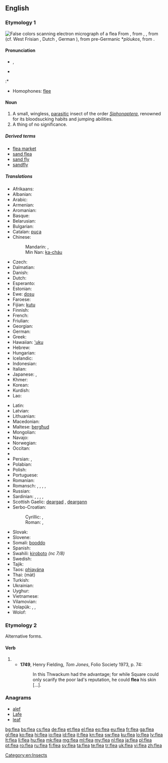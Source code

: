 {{also|fleá}}
==English==
{{wikipedia}}

===Etymology 1===
[[File:Flea Scanning Electron Micrograph False Color.jpg|thumb|False colors scanning electron micrograph of a flea]]
From {{etyl|enm}} {{term|fle|lang=enm}}, from {{etyl|ang}} {{term|fleah|flēah}}, {{term|flea|flēa|lang=ang}}, from {{proto|Germanic|flauhaz}} (cf. West Frisian {{term|flie|lang=fy}}, Dutch {{term|vlo|lang=nl}}, German {{term|Floh|lang=de}}), from pre-Germanic *''plóukos'', from {{proto|Indo-European|plúsis}}.

====Pronunciation====
* {{IPA|/fliː/}}, {{X-SAMPA|/fli:/}}
* {{audio|en-us-flea.ogg|Audio (US)}}

:* {{rhymes|iː}}
* Homophones: [[flee]]

====Noun====
{{en-noun}}

# A small, wingless, [[parasitic]] insect of the order ''[[Siphonaptera]]'', renowned for its bloodsucking habits and jumping abilities.
# A thing of no significance.<!--See "dead dog"-->

=====Derived terms=====
* [[flea market]]
* [[sand flea]]
* [[sand fly]]
* [[sandfly]]

=====Translations=====
{{trans-top|parasitic insect}}
* Afrikaans: {{t|af|vlooi}}
* Albanian: {{t+|sq|plesht|m|xs=Albanian}}
* Arabic: {{t|ar|برغوث|m|tr=burġūṯ}}
* Armenian: {{t|hy|լու|tr=lu}}
* Aromanian: {{t-|rup|puric}}
* Basque: {{t-|eu|arkakuso|xs=Basque}}
* Belarusian: {{t|be|блыха|f|tr=blyxá|sc=Cyrl}}
* Bulgarian: {{t+|bg|бълха|f|tr=bǎlhá}}
* Catalan: [[puça]] {{f}}
* Chinese:
*: Mandarin: {{t+|cmn|蚤|tr=zǎo|sc=Hani}}, {{t|cmn|跳蚤|tr=tiàozǎo|sc=Hani}}
*: Min Nan: [[ka-cháu]]
* Czech: {{t+|cs|blecha|f}}
* Dalmatian: {{tø|dlm|pulco|m}}
* Danish: {{t-|da|loppe|c}}
* Dutch: {{t+|nl|vlo|f}}
* Esperanto: {{t+|eo|pulo|xs=Esperanto}}
* Estonian: {{t-|et|kirp}}
* Ewe: [[dosu]] {{n}}
* Faroese: {{t-|fo|loppa|f}}
* Fijian: [[kutu]]
* Finnish: {{t+|fi|kirppu}}
* French: {{t+|fr|puce|f}}
* Friulian: {{tø|fur|pulč|f}}
* Georgian: {{t-|ka|რწყილი|tr=rts‘q‘ili|sc=Geor|xs=Georgian}}
* German: {{t+|de|Floh|m}}
* Greek: {{t+|el|ψύλλος|m|tr=psýllos}}
* Hawaiian: [['uku]]
* Hebrew: {{t-|he|פרעוש|tr=parósh|sc=Hebr}}
* Hungarian: {{t+|hu|bolha}}
* Icelandic: {{t+|is|fló|f}}
* Indonesian: {{t+|id|kutu|xs=Indonesian}}
* Italian: {{t-|it|pulce|f}}
* Japanese: {{t+|ja|蚤|tr=のみ, nomi}}, {{t-|ja|ノミ|tr=nomi}}
* Khmer: {{t|km|ចៃឆ្កែ|tr=jai chgai|sc=Khmr}}
* Korean: {{t|ko|벼룩|tr=byeoruk|sc=Kore}}
* Kurdish: {{t+|ku|kêç}}
* Lao: {{t-|lo|ໝັດ|tr=mat|sc=Laoo|xs=Lao}}
{{trans-mid}}
* Latin: {{t+|la|pulex|m}}
* Latvian: {{t+|lv|blusa|f|xs=Latvian}}
* Lithuanian: {{t+|lt|blusa|f|xs=Lithuanian}}
* Macedonian: {{t|mk|болва|f|tr=bólva|sc=Cyrl}}
* Maltese: [[bergħud]] {{m}}
* Mongolian: {{t-|mn|нохой бѳѳс|tr=nohoy böös|sc=Cyrl|xs=Mongolian}}
* Navajo: {{tø|nv|yaaʼ}}
* Norwegian: {{t-|no|loppe|f}}
* Occitan: {{t-|oc|piusa|f}}
* {{trreq|ang}}
* Persian: {{t+|fa|کک|tr=kek|xs=Persian}}, {{t+|fa|کیک|tr=keyk|xs=Persian}}
* Polabian: {{tø|pox|blåxă|f}}
* Polish: {{t+|pl|pchła|f}}
* Portuguese: {{t+|pt|pulga|f}}
* Romanian: {{t+|ro|purice|m}}
* Romansch: {{t-|rm|pilesch}}, {{t-|rm|pelisch}}, {{t-|rm|pelesch}}, {{t-|rm|pülesch}}, {{t-|rm|pülsch}}
* Russian: {{t+|ru|блоха|f|tr=bloxá}}
* Sardinian: {{t-|sc|puighi}}, {{t-|sc|puliche}}, {{t-|sc|pulige}}, {{t-|sc|pulighe}}, {{t-|sc|pulixi}}
* Scottish Gaelic: [[deargad]] {{f}}, [[deargann]] {{f}}
* Serbo-Croatian:
*: Cyrillic: {{t|sh|бува|f}}, {{t|sh|буха|f}}
*: Roman: {{t|sh|buva|f}}, {{t|sh|buha|f}}
* Slovak: {{t-|sk|blcha|f}}
* Slovene: {{t+|sl|bolha|f}}
* Somali: [[booddo]]
* Spanish: {{t+|es|pulga|f}}
* Swahili: [[kiroboto]] ''(nc 7/8)''
* Swedish: {{t-|sv|loppa|c}}
* Tajik: {{t-|tg|кайк|tr=kayk|sc=Cyrl|xs=Tajik}}
* Taos: [[phìayána]]
* Thai: {{Thai|[[หมัด]]}} (màt)
* Turkish: {{t+|tr|pire}}
* Ukrainian: {{t+|uk|блоха|f|tr=bloxá|xs=Ukrainian}}
* Uyghur: {{t-|ug|بۈرگە|sc=ug-Arab}}
* Vietnamese: {{t-|vi|con bọ chét|xs=Vietnamese}}
* Vilamovian: {{tø|wym|fłuch|m}}
* Volapük: {{qualifier|male or female}} {{t+|vo|flib}}, {{qualifier|male}} {{t-|vo|hiflib}}, {{qualifier|female}} {{t-|vo|jiflib}}
* Wolof: {{t+|wo|fel|alt=fel wi}}
{{trans-bottom}}

===Etymology 2===
Alternative forms.

====Verb====
{{head|en|verb}}

# {{obsolete spelling of|flay}}
#* '''1749''', Henry Fielding, ''Tom Jones'', Folio Society 1973, p. 74:
#*: In this Thwackum had the advantage; for while Square could only scarify the poor lad's reputation, he could '''flea''' his skin [...].

===Anagrams===
* [[alef#English|alef]]
* [[Lafe#English|Lafe]]
* [[leaf#English|leaf]]

[[Category:en:Insects]]

[[bg:flea]]
[[bs:flea]]
[[cs:flea]]
[[de:flea]]
[[et:flea]]
[[el:flea]]
[[eo:flea]]
[[eu:flea]]
[[fr:flea]]
[[ga:flea]]
[[gl:flea]]
[[ko:flea]]
[[hi:flea]]
[[io:flea]]
[[id:flea]]
[[it:flea]]
[[kn:flea]]
[[sw:flea]]
[[ku:flea]]
[[lo:flea]]
[[lv:flea]]
[[lt:flea]]
[[li:flea]]
[[hu:flea]]
[[mk:flea]]
[[mg:flea]]
[[ml:flea]]
[[my:flea]]
[[nl:flea]]
[[ja:flea]]
[[pl:flea]]
[[pt:flea]]
[[ro:flea]]
[[ru:flea]]
[[fi:flea]]
[[sv:flea]]
[[ta:flea]]
[[te:flea]]
[[tr:flea]]
[[uk:flea]]
[[vi:flea]]
[[zh:flea]]